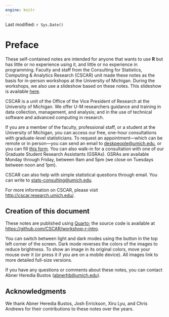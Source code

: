 ```yaml
---
engine: knitr
---
```


Last modified: `r Sys.Date()`

# Preface {.unnumbered}

These self-contained notes are intended for anyone that wants to use **R** but 
has little or no experience using it, and little or no experience in programming.
Faculty and staff from the Consulting for Statistics, Computing & Analytics
Research (CSCAR) unit made these notes as the basis for in-person workshops at the University of Michigan. During the workshops, we also use a slideshow based on these notes. This slideshow is available [here](https://cscar.github.io/workshop-r-intro/slideshow.html).

CSCAR is a unit of the Office of the Vice President of Research at the University of Michigan. We offer U-M researchers guidance and training in data collection, management, and analysis; and in the use of technical software and advanced computing in research. 

If you are a member of the faculty, professional staff, or a student at the University of Michigan, you can access our free, one-hour consultations with graduate-level statisticians. To request an appointment---which can be remote or in person---you can send an email to
<deskpeople@umich.edu>, or you can fill [this form](https://docs.google.com/forms/d/e/1FAIpQLSei-twcjFkoobUrVwSQTmSxdKKEc1Ub8w5LHmeIZUmTV1wmIg/viewform?pli=1). You can also walk-in for a consultation with one of our Graduate Student Research Assistants (GSRAs). GSRAs are available Monday through Friday, between 9am and 5pm (we close on Tuesdays between noon and 1pm).

CSCAR can also help with simple statistical questions through email. You can
write to <stats-consulting@umich.edu>.

For more information on CSCAR, please visit <http://cscar.research.umich.edu/>.

<!--
Or you can use [this link](https://calendar.google.com/calendar/u/0/selfsched?sstoken=UUMyTFpCR1RXbmhYfGRlZmF1bHR8ZWNjNGJlMWZlYTA4ZWE5NzYzNmNkNzgyZjUyZDYxNDg) to 
self-schedule an appointment with a GSRA at your own convenience. 
-->

## Creation of this document {.unnumbered}

These notes are published using [Quarto](https://quarto.org); the source code is available at <https://github.com/CSCAR/workshop-r-intro>.

You can switch between light and dark modes using the button in the top left 
corner of the screen. Dark mode reverses the colors of the images to reduce 
brightness. To show an image in its original colors, move your mouse over it
(or press it if you are on a mobile device). All images link to more detailed 
full-size versions.

If you have any questions or comments about these notes, you can contact Abner Heredia Bustos (<abnerhb@umich.edu>).

## Acknowledgments {.unnumbered}

We thank Abner Heredia Bustos, Josh Errickson, Xiru Lyu, and Chris Andrews for their contributions to these notes over the years.


